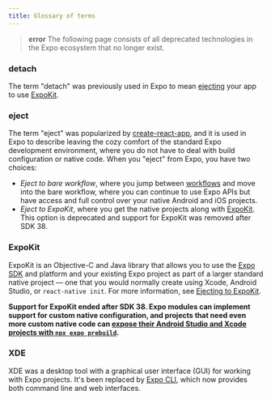```yaml
---
title: Glossary of terms
---
```


> **error** The following page consists of all deprecated technologies in the Expo ecosystem that no longer exist.

### detach

The term "detach" was previously used in Expo to mean [ejecting](#eject) your app to use [ExpoKit](#expokit).

### eject

The term "eject" was popularized by [create-react-app](https://github.com/facebook/create-react-app), and it is used in Expo to describe leaving the cozy comfort of the standard Expo development environment, where you do not have to deal with build configuration or native code. When you "eject" from Expo, you have two choices:

- _Eject to bare workflow_, where you jump between [workflows](/introduction/managed-vs-bare) and move into the bare workflow, where you can continue to use Expo APIs but have access and full control over your native Android and iOS projects.
- _Eject to ExpoKit_, where you get the native projects along with [ExpoKit](#expokit). This option is deprecated and support for ExpoKit was removed after SDK 38.

### ExpoKit

ExpoKit is an Objective-C and Java library that allows you to use the [Expo SDK](/workflow/glossary-of-terms/#expo-sdk) and platform and your existing Expo project as part of a larger standard native project — one that you would normally create using Xcode, Android Studio, or `react-native init`. For more information, see [Ejecting to ExpoKit](/archive/expokit/eject/).

**Support for ExpoKit ended after SDK 38. Expo modules can implement support for custom native configuration, and projects that need even more custom native code can [expose their Android Studio and Xcode projects with `npx expo prebuild`](/workflow/customizing/).**

### XDE

XDE was a desktop tool with a graphical user interface (GUI) for working with Expo projects. It's been replaced by [Expo CLI](/workflow/expo-cli/), which now provides both command line and web interfaces.
